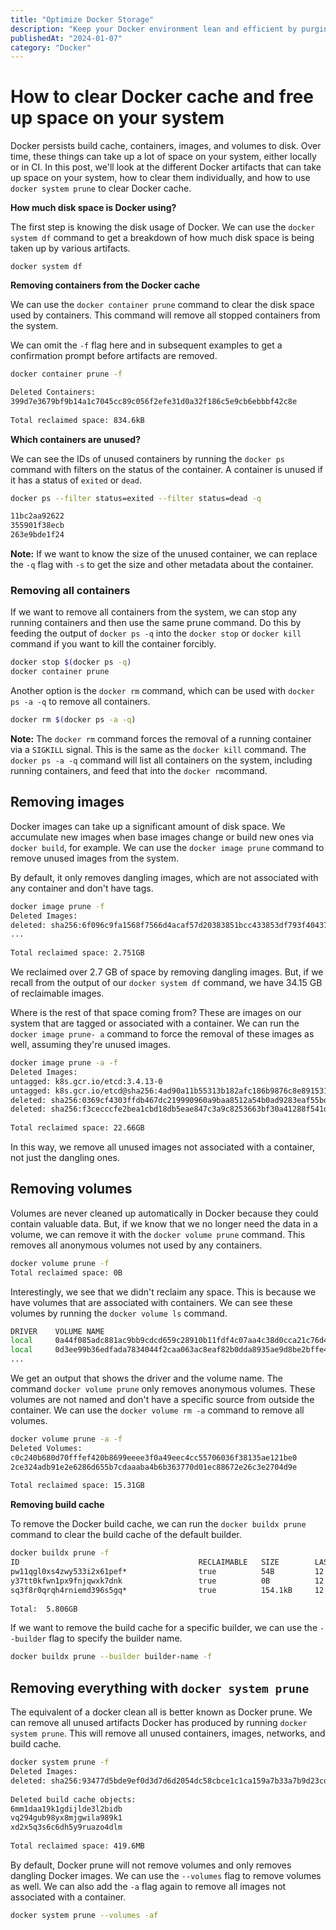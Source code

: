 ```yaml
---
title: "Optimize Docker Storage"
description: "Keep your Docker environment lean and efficient by purging unused cache and reclaiming valuable disk space."
publishedAt: "2024-01-07"
category: "Docker"
---
```


# How to clear Docker cache and free up space on your system

Docker persists build cache, containers, images, and volumes to disk. Over time, these things can take up a lot of space on your system, either locally or in CI. In this post, we'll look at the different Docker artifacts that can take up space on your system, how to clear them individually, and how to use `docker system prune` to clear Docker cache.

****How much disk space is Docker using?****

The first step is knowing the disk usage of Docker. We can use the `docker system df` command to get a breakdown of how much disk space is being taken up by various artifacts.

`docker system df`

****Removing containers from the Docker cache****

We can use the `docker container prune` command to clear the disk space used by containers. This command will remove all stopped containers from the system.

We can omit the `-f` flag here and in subsequent examples to get a confirmation prompt before artifacts are removed.

```bash
docker container prune -f

Deleted Containers:
399d7e3679bf9b14a1c7045cc89c056f2efe31d0a32f186c5e9cb6ebbbf42c8e
 
Total reclaimed space: 834.6kB
```

****Which containers are unused?****

We can see the IDs of unused containers by running the `docker ps` command with filters on the status of the container. A container is unused if it has a status of `exited` or `dead`.

```bash
docker ps --filter status=exited --filter status=dead -q

11bc2aa92622
355901f38ecb
263e9bde1f24
```

**Note:** If we want to know the size of the unused container, we can replace the `-q` flag with `-s` to get the size and other metadata about the container.

### **Removing all containers**

If we want to remove all containers from the system, we can stop any running containers and then use the same prune command. Do this by feeding the output of `docker ps -q` into the `docker stop` or `docker kill` command if you want to kill the container forcibly.

```bash
docker stop $(docker ps -q)
docker container prune
```

Another option is the `docker rm` command, which can be used with `docker ps -a -q` to remove all containers.

```bash
docker rm $(docker ps -a -q)
```

**Note:** The `docker rm` command forces the removal of a running container via a `SIGKILL` signal. This is the same as the `docker kill` command. The `docker ps -a -q` command will list all containers on the system, including running containers, and feed that into the `docker rm`command.

## **Removing images**

Docker images can take up a significant amount of disk space. We accumulate new images when base images change or build new ones via `docker build`, for example. We can use the `docker image prune` command to remove unused images from the system.

By default, it only removes dangling images, which are not associated with any container and don't have tags.

```bash
docker image prune -f
Deleted Images:
deleted: sha256:6f096c9fa1568f7566d4acaf57d20383851bcc433853df793f404375c8d975d6
...
 
Total reclaimed space: 2.751GB
```

We reclaimed over 2.7 GB of space by removing dangling images. But, if we recall from the output of our `docker system df` command, we have 34.15 GB of reclaimable images.

Where is the rest of that space coming from? These are images on our system that are tagged or associated with a container. We can run the `docker image prune- a` command to force the removal of these images as well, assuming they're unused images.

```bash
docker image prune -a -f
Deleted Images:
untagged: k8s.gcr.io/etcd:3.4.13-0
untagged: k8s.gcr.io/etcd@sha256:4ad90a11b55313b182afc186b9876c8e891531b8db4c9bf1541953021618d0e2
deleted: sha256:0369cf4303ffdb467dc219990960a9baa8512a54b0ad9283eaf55bd6c0adb934
deleted: sha256:f3cecccfe2bea1cbd18db5eae847c3a9c8253663bf30a41288f541dc1470b41e
 
Total reclaimed space: 22.66GB
```

In this way, we remove all unused images not associated with a container, not just the dangling ones.

## **Removing volumes**

Volumes are never cleaned up automatically in Docker because they could contain valuable data. But, if we know that we no longer need the data in a volume, we can remove it with the `docker volume prune` command. This removes all anonymous volumes not used by any containers.

```bash
docker volume prune -f
Total reclaimed space: 0B
```

Interestingly, we see that we didn't reclaim any space. This is because we have volumes that are associated with containers. We can see these volumes by running the `docker volume ls` command.

```bash
DRIVER    VOLUME NAME
local     0a44f085adc881ac9bb9cdcd659c28910b11fdf4c07aa4c38d0cca21c76d4ac4
local     0d3ee99b36edfada7834044f2caa063ac8eaf82b0dda8935ae9d8be2bffe404c
...
```

We get an output that shows the driver and the volume name. The command `docker volume prune` only removes anonymous volumes. These volumes are not named and don't have a specific source from outside the container. We can use the `docker volume rm -a` command to remove all volumes.

```bash
docker volume prune -a -f
Deleted Volumes:
c0c240b680d70fffef420b8699eeee3f0a49eec4cc55706036f38135ae121be0
2ce324adb91e2e6286d655b7cdaaaba4b6b363770d01ec88672e26c3e2704d9e
 
Total reclaimed space: 15.31GB
```

****Removing build cache****

To remove the Docker build cache, we can run the `docker buildx prune` command to clear the build cache of the default builder.

```bash
docker buildx prune -f
ID                                        RECLAIMABLE   SIZE        LAST ACCESSED
pw11qgl0xs4zwy533i2x61pef*                true          54B         12 days ago
y37tt0kfwn1px9fnjqwxk7dnk                 true          0B          12 days ago
sq3f8r0qrqh4rniemd396s5gq*                true          154.1kB     12 days ago
 
Total:  5.806GB
```

If we want to remove the build cache for a specific builder, we can use the `--builder` flag to specify the builder name.

```bash
docker buildx prune --builder builder-name -f
```

## **Removing everything with `docker system prune`**

The equivalent of a docker clean all is better known as Docker prune. We can remove all unused artifacts Docker has produced by running `docker system prune`. This will remove all unused containers, images, networks, and build cache.

```bash
docker system prune -f
Deleted Images:
deleted: sha256:93477d5bde9ef0d3d7d6d2054dc58cbce1c1ca159a7b33a7b9d23cd1fe7436a3
 
Deleted build cache objects:
6mm1daa19k1gdijlde3l2bidb
vq294gub98yx8mjgwila989k1
xd2x5q3s6c6dh5y9ruazo4dlm
 
Total reclaimed space: 419.6MB
```

By default, Docker prune will not remove volumes and only removes dangling Docker images. We can use the `--volumes` flag to remove volumes as well. We can also add the `-a` flag again to remove all images not associated with a container.

```bash
docker system prune --volumes -af
```